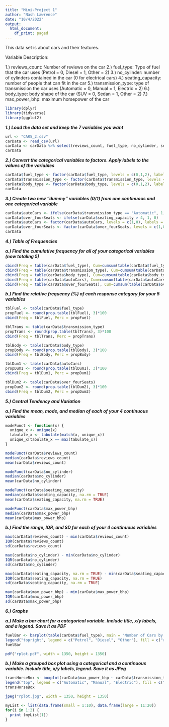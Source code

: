 ---
title: "Mini-Project 1"
author: "Nash Lawrence"
date: "10/4/2022"
output:
  html_document:
    df_print: paged
---

This data set is about cars and their features.

Variable Description:

1.) reviews_count: Number of reviews on the car
2.) fuel_type: Type of fuel that the car uses (Petrol = 0, Diesel = 1, Other = 2)
3.) no_cylinder: number of cylinders contained in the car (0 for electrical cars)
4.) seating_capacity: number of people that can fit in the car
5.) transmission_type: type of transmission the car uses (Automatic = 0, Manual = 1, Electric = 2)
6.) body_type: body shape of the car (SUV = 0, Sedan = 1, Other = 2)
7.) max_power_bhp: maximum horsepower of the car


```{r}
library(dplyr)
library(tidyverse)
library(ggplot2)
```



***1.) Load the data set and keep the 7 variables you want***

```{r}
url <- "CARS_2.csv"
carData <- read_csv(url)
carData <- carData %>% select(reviews_count, fuel_type, no_cylinder, seating_capacity, transmission_type, body_type, max_power_bhp)
carData
```


***2.) Convert the categorical variables to factors. Apply labels to the values of the variables***

```{r}
carData$fuel_type <- factor(carData$fuel_type, levels = c(0,1,2), labels = c("Petrol", "Diesel", "Other"))
carData$transmission_type <- factor(carData$transmission_type, levels = c(0,1,2), labels = c("Automatic", "Manual", "Electric"))
carData$body_type <- factor(carData$body_type, levels = c(0,1,2), labels = c("SUV", "Sedan", "Other"))
carData
```


***3.) Create two new "dummy" variables (0/1) from one continuous and one categorical variable***

```{r}
carData$autoCars <- ifelse(carData$transmission_type == "Automatic", 1, 0)
carData$over_fourSeats <- ifelse(carData$seating_capacity > 4, 1, 0)
carData$autoCars <- factor(carData$autoCars, levels = c(1,0), labels = c("Auto Trans", "Not Auto"))
carData$over_fourSeats <- factor(carData$over_fourSeats, levels = c(1,0), labels = c("More than 4", "4 or Less"))
carData
```

***4.) Table of Frequencies***

***a.) Find the cumulative frequency for all of your categorical variables (now totaling 5)***

```{r}
cbind(Freq = table(carData$fuel_type), Cum=cumsum(table(carData$fuel_type)))
cbind(Freq = table(carData$transmission_type), Cum=cumsum(table(carData$transmission_type)))
cbind(Freq = table(carData$body_type), Cum=cumsum(table(carData$body_type)))
cbind(Freq = table(carData$autoCars), Cum=cumsum(table(carData$autoCars)))
cbind(Freq = table(carData$over_fourSeats), Cum=cumsum(table(carData$over_fourSeats)))
```

***b.) Find the relative frequency (%) of each response category for your 5 variables***

```{r}
tblFuel <- table(carData$fuel_type)
propFuel <- round(prop.table(tblFuel), 3)*100
cbind(Freq = tblFuel, Perc = propFuel)

tblTrans <- table(carData$transmission_type)
propTrans <- round(prop.table(tblTrans), 3)*100
cbind(Freq = tblTrans, Perc = propTrans)

tblBody <- table(carData$body_type)
propBody <- round(prop.table(tblBody), 3)*100
cbind(Freq = tblBody, Perc = propBody)

tblDum1 <- table(carData$autoCars)
propDum1 <- round(prop.table(tblDum1), 3)*100
cbind(Freq = tblDum1, Perc = propDum1)

tblDum2 <- table(carData$over_fourSeats)
propDum2 <- round(prop.table(tblDum2), 3)*100
cbind(Freq = tblDum2, Perc = propDum2)
```


***5.) Central Tendency and Variation***

***a.) Find the mean, mode, and median of each of your 4 continuous variables***

```{r}
modeFunct <- function(x) {                      
  unique_x <- unique(x)
  tabulate_x <- tabulate(match(x, unique_x))
  unique_x[tabulate_x == max(tabulate_x)]
}
```

```{r}
modeFunct(carData$reviews_count)
median(carData$reviews_count)
mean(carData$reviews_count)
```

```{r}
modeFunct(carData$no_cylinder)
median(carData$no_cylinder)
mean(carData$no_cylinder)
```

```{r}
modeFunct(carData$seating_capacity)
median(carData$seating_capacity, na.rm = TRUE)
mean(carData$seating_capacity, na.rm = TRUE)
```

```{r}
modeFunct(carData$max_power_bhp)
median(carData$max_power_bhp)
mean(carData$max_power_bhp)
```


***b.)	Find the range, IQR, and SD for each of your 4 continuous variables***

```{r}
max(carData$reviews_count) - min(carData$reviews_count)
IQR(carData$reviews_count)
sd(carData$reviews_count)
```

```{r}
max(carData$no_cylinder) - min(carData$no_cylinder)
IQR(carData$no_cylinder)
sd(carData$no_cylinder)
```

```{r}
max(carData$seating_capacity, na.rm = TRUE) - min(carData$seating_capacity, na.rm = TRUE)
IQR(carData$seating_capacity, na.rm = TRUE)
sd(carData$seating_capacity, na.rm = TRUE)
```

```{r}
max(carData$max_power_bhp) - min(carData$max_power_bhp)
IQR(carData$max_power_bhp)
sd(carData$max_power_bhp)
```


***6.) Graphs***


***a.) Make a bar chart for a categorical variable. Include title, x/y labels, and a legend. Save it as PDF***

```{r}
fuelBar <- barplot(table(carData$fuel_type), main = "Number of Cars by Fuel Type", xlab = "Frequency", ylab = "Fuel Type", col = c("red", "dark green", "blue"))
legend("topright", legend = c("Petrol", "Diesel", "Other"), fill = c("red", "dark green", "blue"))
fuelBar
```

```{r}
pdf("rplot.pdf", width = 1350, height = 1350)
```



***b.)	Make a grouped box plot using a categorical and a continuous variable. Include title, x/y labels, legend. Save it as JPeg***

```{r}
transHorseBox <- boxplot(carData$max_power_bhp ~ carData$transmission_type, main = "Transmission Type vs Maximum Horsepower", xlab = "Type of Transmission", ylab = "Maximum Horsepower", col = c("red", "green", "purple"))
legend("top", legend = c("Automatic", "Manual", "Electric"), fill = c("red", "green", "purple"))
transHorseBox
```

```{r}
jpeg("rplot.jpg", width = 1350, height = 1350)
```


```{r}
myList <- list(data.frame(small = 1:10), data.frame(large = 11:20))
for(i in 1:2) {
  print (myList[1])
}
```




